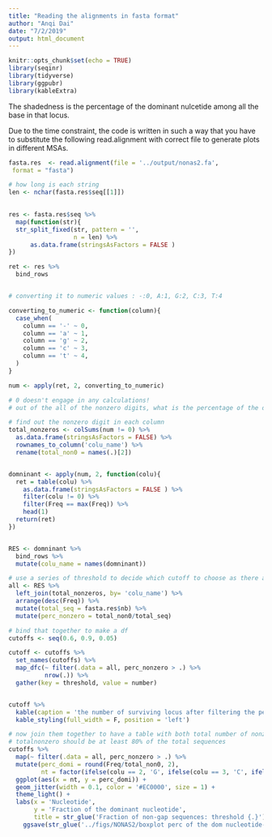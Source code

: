 ```yaml
---
title: "Reading the alignments in fasta format"
author: "Anqi Dai"
date: "7/2/2019"
output: html_document 
---
```


```r
knitr::opts_chunk$set(echo = TRUE)
library(seqinr)
library(tidyverse)
library(ggpubr)
library(kableExtra)
```

The shadedness is the percentage of the dominant nulcetide among all the base in that locus.

Due to the time constraint, the code is written in such a way that you have to substitute the following read.alignment with correct file to generate plots in different MSAs.

```r
fasta.res  <- read.alignment(file = '../output/nonas2.fa',
 format = "fasta")

# how long is each string
len <- nchar(fasta.res$seq[[1]])
  

res <- fasta.res$seq %>% 
  map(function(str){
  str_split_fixed(str, pattern = '',
                  n = len) %>% 
      as.data.frame(stringsAsFactors = FALSE )
})

ret <- res %>% 
  bind_rows


# converting it to numeric values : -:0, A:1, G:2, C:3, T:4

converting_to_numeric <- function(column){
  case_when(
    column == '-' ~ 0,
    column == 'a' ~ 1,
    column == 'g' ~ 2,
    column == 'c' ~ 3,
    column == 't' ~ 4,
  )
}

num <- apply(ret, 2, converting_to_numeric)

# 0 doesn't engage in any calculations!
# out of the all of the nonzero digits, what is the percentage of the dominant digit? in each column?

# find out the nonzero digit in each column
total_nonzeros <- colSums(num != 0) %>% 
  as.data.frame(stringsAsFactors = FALSE) %>% 
  rownames_to_column('colu_name') %>% 
  rename(total_non0 = names(.)[2])


domninant <- apply(num, 2, function(colu){
  ret = table(colu) %>% 
    as.data.frame(stringsAsFactors = FALSE ) %>% 
    filter(colu != 0) %>% 
    filter(Freq == max(Freq)) %>% 
    head(1) 
  return(ret)
}) 


RES <- domninant %>% 
  bind_rows %>% 
  mutate(colu_name = names(domninant))

# use a series of threshold to decide which cutoff to choose as there are enough nt aligning at that locus
all <- RES %>% 
  left_join(total_nonzeros, by= 'colu_name') %>% 
  arrange(desc(Freq)) %>% 
  mutate(total_seq = fasta.res$nb) %>% 
  mutate(perc_nonzero = total_non0/total_seq)

# bind that together to make a df
cutoffs <- seq(0.6, 0.9, 0.05) 

cutoff <- cutoffs %>% 
  set_names(cutoffs) %>% 
  map_dfc(~ filter(.data = all, perc_nonzero > .) %>% 
          nrow(.)) %>% 
  gather(key = threshold, value = number)


cutoff %>% 
  kable(caption = 'the number of surviving locus after filtering the percentage of non-gap sequences') %>% 
  kable_styling(full_width = F, position = 'left')
```

```r

# now join them together to have a table with both total number of nonzeros and the number of dominant digits
# totalnonzero should be at least 80% of the total sequences
cutoffs %>% 
  map(~ filter(.data = all, perc_nonzero > .) %>% 
  mutate(perc_domi = round(Freq/total_non0, 2),
         nt = factor(ifelse(colu == 2, 'G', ifelse(colu == 3, 'C', ifelse(colu == 4, 'T', 'A'))))) %>% 
  ggplot(aes(x = nt, y = perc_domi)) +
  geom_jitter(width = 0.1, color = '#EC0000', size = 1) +
  theme_light() +
  labs(x = 'Nucleotide',
       y = 'Fraction of the dominant nucleotide',
       title = str_glue('Fraction of non-gap sequences: threshold {.}')) +
    ggsave(str_glue('../figs/NONAS2/boxplot perc of the dom nucleotide- cutoff {.}.jpg'), width = 5, height =4, dpi = 300)) 

```

